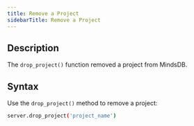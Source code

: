 ```yaml
---
title: Remove a Project
sidebarTitle: Remove a Project
---
```


## Description

The `drop_project()` function removed a project from MindsDB.

## Syntax

Use the `drop_project()` method to remove a project:

```bash
server.drop_project('project_name')
```
